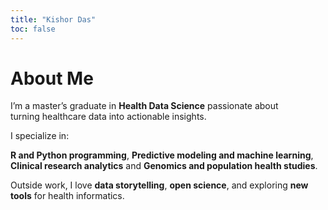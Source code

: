 ```yaml
---
title: "Kishor Das"
toc: false
---
```


# About Me

I'm a master's graduate in **Health Data Science** passionate about  
turning healthcare data into actionable insights.  

I specialize in:

**R and Python programming**, **Predictive modeling and machine learning**,  **Clinical research analytics**  and **Genomics and population health studies**.


Outside work, I love **data storytelling**, **open science**, and exploring **new tools** for health informatics.

